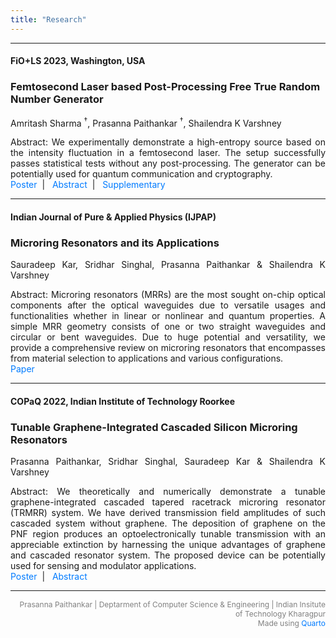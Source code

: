 ---
title: "Research"
---
<style>
  p {
    text-align: justify;
  }

  a {
    color: #007bff;
    /* color: inherit; */
    text-decoration: none;
  }
</style>
<hr>

#### FiO+LS 2023, Washington, USA
### Femtosecond Laser based Post-Processing Free True Random Number Generator
Amritash Sharma <sup>&dagger;</sup>, Prasanna Paithankar <sup>&dagger;</sup>, Shailendra K Varshney

Abstract: We experimentally demonstrate a high-entropy source based on the intensity fluctuation in a femtosecond laser. The setup successfully passes statistical tests without any post-processing. The generator can be potentially used for quantum communication and cryptography.<br>
[<i class="bi bi-easel2"></i> Poster](Assets/JTu5A.57-1.pdf)\ \ |\ \ [<i class="bi bi-card-heading"></i> Abstract](Assets/FiO_RNG_Abstract.pdf)\ \ |\ \ [<i class="bi bi-file-earmark-plus"></i> Supplementary](FiO.qmd)

<hr>

#### Indian Journal of Pure & Applied Physics (IJPAP)
### Microring Resonators and its Applications
Sauradeep Kar, Sridhar Singhal, Prasanna Paithankar & Shailendra K Varshney

Abstract: Microring resonators (MRRs) are the most sought on-chip optical components after the optical waveguides due to versatile usages and functionalities whether in linear or nonlinear and quantum properties. A simple MRR geometry consists of one or two straight waveguides and circular or bent waveguides. Due to huge potential and versatility, we provide a comprehensive review on microring resonators that encompasses from material selection to applications and various configurations.<br>
[<i class="bi bi-filetype-pdf"></i> Paper](https://or.niscpr.res.in/index.php/IJPAP/article/view/110)

<hr>

#### COPaQ 2022, Indian Institute of Technology Roorkee
### Tunable Graphene-Integrated Cascaded Silicon Microring Resonators
Prasanna Paithankar, Sridhar Singhal, Sauradeep Kar & Shailendra K Varshney

Abstract: We theoretically and numerically demonstrate a tunable graphene-integrated cascaded tapered racetrack microring resonator (TRMRR) system. We have derived transmission field amplitudes of such cascaded system without graphene. The deposition of graphene on the PNF region produces an optoelectronically tunable transmission with an appreciable extinction by harnessing the unique advantages of graphene and cascaded resonator system. The proposed device can be potentially used for sensing and modulator applications.<br>
[<i class="bi bi-easel2"></i> Poster](Assets/COPaQ_2022_Poster.pdf)\ \ |\ \ [<i class="bi bi-card-heading"></i> Abstract](Assets/COPaQ_2022_Abstract.pdf)

<hr>
<div style="font-size: 12px; color: grey; text-align: right; ">
Prasanna Paithankar | Deptarment of Computer Science & Engineering | Indian Insitute of Technology Kharagpur<br>Made using [Quarto](https://quarto.org/) </div>